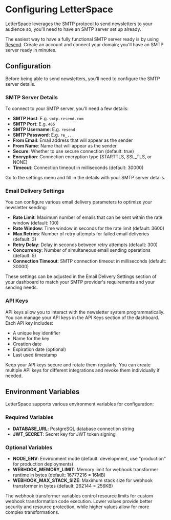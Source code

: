 # Configuring LetterSpace

LetterSpace leverages the SMTP protocol to send newsletters to your audience so, you'll need to have an SMTP server set up already.

The easiest way to have a fully functional SMTP server ready is by using [Resend](https://resend.com). Create an account and connect your domain; you'll have an SMTP server ready in minutes.

## Configuration

Before being able to send newsletters, you'll need to configure the SMTP server details.

### SMTP Server Details

To connect to your SMTP server, you'll need a few details:

- **SMTP Host**: E.g. `smtp.resend.com`
- **SMTP Port**: E.g. `465`
- **SMTP Username**: E.g. `resend`
- **SMTP Password**: E.g. `re_...`
- **From Email**: Email address that will appear as the sender
- **From Name**: Name that will appear as the sender
- **Secure**: Whether to use secure connection (default: true)
- **Encryption**: Connection encryption type (STARTTLS, SSL_TLS, or NONE)
- **Timeout**: Connection timeout in milliseconds (default: 30000)

Go to the settings menu and fill in the details with your SMTP server details.

### Email Delivery Settings

You can configure various email delivery parameters to optimize your newsletter sending:

- **Rate Limit**: Maximum number of emails that can be sent within the rate window (default: 100)
- **Rate Window**: Time window in seconds for the rate limit (default: 3600)
- **Max Retries**: Number of retry attempts for failed email deliveries (default: 3)
- **Retry Delay**: Delay in seconds between retry attempts (default: 300)
- **Concurrency**: Number of simultaneous email sending operations (default: 5)
- **Connection Timeout**: SMTP connection timeout in milliseconds (default: 30000)

These settings can be adjusted in the Email Delivery Settings section of your dashboard to match your SMTP provider's requirements and your sending needs.

### API Keys

API keys allow you to interact with the newsletter system programmatically. You can manage your API keys in the API Keys section of the dashboard. Each API key includes:

- A unique key identifier
- Name for the key
- Creation date
- Expiration date (optional)
- Last used timestamp

Keep your API keys secure and rotate them regularly. You can create multiple API keys for different integrations and revoke them individually if needed.

## Environment Variables

LetterSpace supports various environment variables for configuration:

### Required Variables

- **DATABASE_URL**: PostgreSQL database connection string
- **JWT_SECRET**: Secret key for JWT token signing

### Optional Variables

- **NODE_ENV**: Environment mode (default: development, use "production" for production deployments)
- **WEBHOOK_MEMORY_LIMIT**: Memory limit for webhook transformer runtime in bytes (default: 16777216 = 16MB)
- **WEBHOOK_MAX_STACK_SIZE**: Maximum stack size for webhook transformer in bytes (default: 262144 = 256KB)

The webhook transformer variables control resource limits for custom webhook transformation code execution. Lower values provide better security and resource protection, while higher values allow for more complex transformations.
